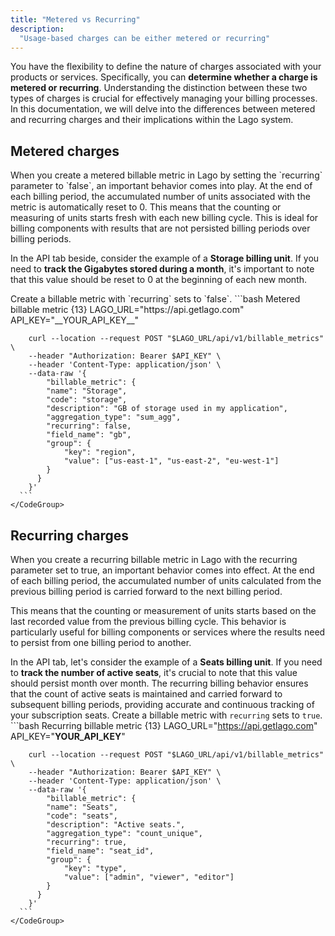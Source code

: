 ```yaml
---
title: "Metered vs Recurring"
description:
  "Usage-based charges can be either metered or recurring"
---
```


You have the flexibility to define the nature of charges associated with your products or services. Specifically, you can 
**determine whether a charge is metered or recurring**. Understanding the distinction between these two types of charges is crucial for 
effectively managing your billing processes. In this documentation, we will delve into the differences between metered and 
recurring charges and their implications within the Lago system.

## Metered charges[](#metered "Direct link to heading")

<Tabs>
  <Tab title="Dashboard">
  When you create a metered billable metric in Lago by setting the `recurring` parameter to `false`, an important behavior comes into play. 
  At the end of each billing period, the accumulated number of units associated with the metric is automatically reset to 0. 
  This means that the counting or measuring of units starts fresh with each new billing cycle. This is ideal for billing components with results
  that are not persisted billing periods over billing periods. 

  In the API tab beside, consider the example of a **Storage billing unit**. If you need to **track the Gigabytes stored during a month**, 
  it's important to note that this value should be reset to 0 at the beginning of each new month.

  </Tab>
  <Tab title="API">
    Create a billable metric with `recurring` sets to `false`.
    <CodeGroup>
      ```bash Metered billable metric {13}
        LAGO_URL="https://api.getlago.com"
        API_KEY="__YOUR_API_KEY__"

        curl --location --request POST "$LAGO_URL/api/v1/billable_metrics" \
        --header "Authorization: Bearer $API_KEY" \
        --header 'Content-Type: application/json' \
        --data-raw '{
            "billable_metric": {
            "name": "Storage",
            "code": "storage",
            "description": "GB of storage used in my application",
            "aggregation_type": "sum_agg",
            "recurring": false,
            "field_name": "gb",
            "group": {
                "key": "region",
                "value": ["us-east-1", "us-east-2", "eu-west-1"]
            }
          }
        }'
      ```
    </CodeGroup>
  </Tab>
</Tabs>

## Recurring charges[](#recurring "Direct link to heading")

<Tabs>
  <Tab title="Dashboard">
  When you create a recurring billable metric in Lago with the recurring parameter set to true, an important behavior comes 
  into effect. At the end of each billing period, the accumulated number of units calculated from the previous billing period is 
  carried forward to the next billing period.

  This means that the counting or measurement of units starts based on the last recorded value from the previous billing cycle. 
  This behavior is particularly useful for billing components or services where the results need to persist from one billing period 
  to another.

  In the API tab, let's consider the example of a **Seats billing unit**. If you need to **track the number of active seats**, it's crucial to 
  note that this value should persist month over month. The recurring billing behavior ensures that the count of active seats is 
  maintained and carried forward to subsequent billing periods, providing accurate and continuous tracking of your subscription seats.
  </Tab>
  <Tab title="API">
    Create a billable metric with `recurring` sets to `true`.
    <CodeGroup>
      ```bash Recurring billable metric {13}
        LAGO_URL="https://api.getlago.com"
        API_KEY="__YOUR_API_KEY__"

        curl --location --request POST "$LAGO_URL/api/v1/billable_metrics" \
        --header "Authorization: Bearer $API_KEY" \
        --header 'Content-Type: application/json' \
        --data-raw '{
            "billable_metric": {
            "name": "Seats",
            "code": "seats",
            "description": "Active seats.",
            "aggregation_type": "count_unique",
            "recurring": true,
            "field_name": "seat_id",
            "group": {
                "key": "type",
                "value": ["admin", "viewer", "editor"]
            }
          }
        }'
      ```
    </CodeGroup>
  </Tab>
</Tabs>